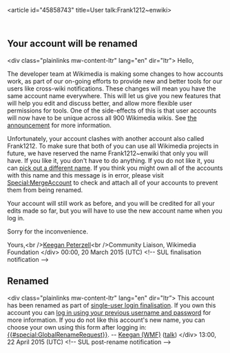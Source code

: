 <article id="45858743" title=User talk:Frank1212~enwiki>
	<talkpage id="45858743" title="User talk:Frank1212~enwiki">
== Your account will be renamed ==

&lt;div class=&quot;plainlinks mw-content-ltr&quot; lang=&quot;en&quot; dir=&quot;ltr&quot;&gt;
Hello,

The developer team at Wikimedia is making some changes to how accounts work, as part of our on-going efforts to provide new and better tools for our users like cross-wiki notifications. These changes will mean you have the same account name everywhere. This will let us give you new features that will help you edit and discuss better, and allow more flexible user permissions for tools. One of the side-effects of this is that user accounts will now have to be unique across all 900 Wikimedia wikis. See [[m:Special:MyLanguage/Single User Login finalisation announcement|the announcement]] for more information.

Unfortunately, your account clashes with another account also called Frank1212. To make sure that both of you can use all Wikimedia projects in future, we have reserved the name Frank1212~enwiki that only you will have. If you like it, you don't have to do anything. If you do not like it, you can [[Special:GlobalRenameRequest|pick out a different name]]. If you think you might own all of the accounts with this name and this message is in error, please visit [[Special:MergeAccount]] to check and attach all of your accounts to prevent them from being renamed.

Your account will still work as before, and you will be credited for all your edits made so far, but you will have to use the new account name when you log in.

Sorry for the inconvenience.

Yours,&lt;br /&gt;[[m:User:Keegan (WMF)|Keegan Peterzell]]&lt;br /&gt;Community Liaison, Wikimedia Foundation
&lt;/div&gt; 00:00, 20 March 2015 (UTC)
&lt;!-- SUL finalisation notification --&gt;

== Renamed ==

&lt;div class=&quot;plainlinks mw-content-ltr&quot; lang=&quot;en&quot; dir=&quot;ltr”&gt;
This account has been renamed as part of [[m:Special:MyLanguage/Single User Login finalisation announcement|single-user login finalisation]]. If you own this account you can [[{{#special:userlogin}}|log in using your previous username and password]] for more information. If you do not like this account's new name, you can choose your own using this form after logging in: [[{{#special:GlobalRenameRequest}}]]. -- [[m:User:Keegan (WMF)|Keegan (WMF)]] ([[m:User talk:Keegan (WMF)|talk]])
&lt;/div&gt; 13:00, 22 April 2015 (UTC)
&lt;!-- SUL post-rename notification --&gt;
	</talkpage>
</article>